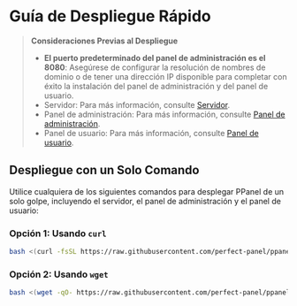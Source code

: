 # Guía de Despliegue Rápido

> **Consideraciones Previas al Despliegue**
>
> - **El puerto predeterminado del panel de administración es el 8080**: Asegúrese de configurar la resolución de nombres de dominio o de tener una dirección IP disponible para completar con éxito la instalación del panel de administración y del panel de usuario.
> - Servidor: Para más información, consulte [Servidor](/es-ES/docs/server/config).
> - Panel de administración: Para más información, consulte [Panel de administración](/es-ES/docs/admin/config).
> - Panel de usuario: Para más información, consulte [Panel de usuario](/es-ES/docs/user/config).

## Despliegue con un Solo Comando

Utilice cualquiera de los siguientes comandos para desplegar PPanel de un solo golpe, incluyendo el servidor, el panel de administración y el panel de usuario:

### Opción 1: Usando `curl`

```bash
bash <(curl -fsSL https://raw.githubusercontent.com/perfect-panel/ppanel-script/refs/heads/main/install.sh)
```

### Opción 2: Usando `wget`

```bash
bash <(wget -qO- https://raw.githubusercontent.com/perfect-panel/ppanel-script/refs/heads/main/install.sh)
```



<Giscus />
